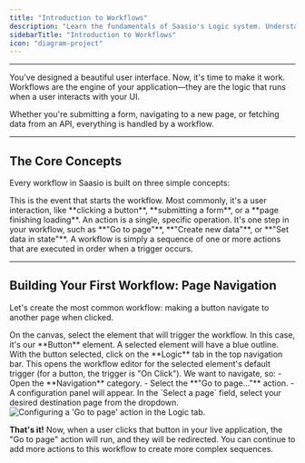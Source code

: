 ```yaml
---
title: "Introduction to Workflows"
description: "Learn the fundamentals of Saasio's Logic system. Understand how to use triggers and actions to create powerful, interactive workflows for your application."
sidebarTitle: "Introduction to Workflows"
icon: "diagram-project"
---
```


---

You've designed a beautiful user interface. Now, it's time to make it work. Workflows are the engine of your application—they are the logic that runs when a user interacts with your UI.

Whether you're submitting a form, navigating to a new page, or fetching data from an API, everything is handled by a workflow.

---

## The Core Concepts

Every workflow in Saasio is built on three simple concepts:

<CardGroup>
  <Card title="The Trigger" icon="bolt">
    This is the event that starts the workflow. Most commonly, it's a user
    interaction, like **clicking a button**, **submitting a form**, or a **page
    finishing loading**.
  </Card>
  <Card title="An Action" icon="play">
    An action is a single, specific operation. It's one step in your workflow,
    such as **"Go to page"**, **"Create new data"**, or **"Set data in state"**.
  </Card>
  <Card title="A Workflow" icon="list-ol">
    A workflow is simply a sequence of one or more actions that are executed in
    order when a trigger occurs.
  </Card>
</CardGroup>

---

## Building Your First Workflow: Page Navigation

Let's create the most common workflow: making a button navigate to another page when clicked.

<Steps>
<Step title="1. Select the Trigger Element">
On the canvas, select the element that will trigger the workflow. In this case, it's our **Button** element. A selected element will have a blue outline.
</Step>

<Step title="2. Open the Logic Tab">
  With the button selected, click on the **Logic** tab in the top navigation
  bar. This opens the workflow editor for the selected element's default trigger
  (for a button, the trigger is "On Click").
</Step>

<Step title="3. Choose and Configure the Action">
We want to navigate, so:
- Open the **Navigation** category.
- Select the **"Go to page..."** action.
- A configuration panel will appear. In the `Select a page` field, select your desired destination page from the dropdown.
</Step>
</Steps>

<Frame caption="Configuring a 'Go to page' action in the Logic tab.">
  <img
    alt="Configuring a 'Go to page' action in the Logic tab."
    src="/images/go-to-page-action.png"
  />
</Frame>

**That's it!** Now, when a user clicks that button in your live application, the "Go to page" action will run, and they will be redirected. You can continue to add more actions to this workflow to create more complex sequences.
